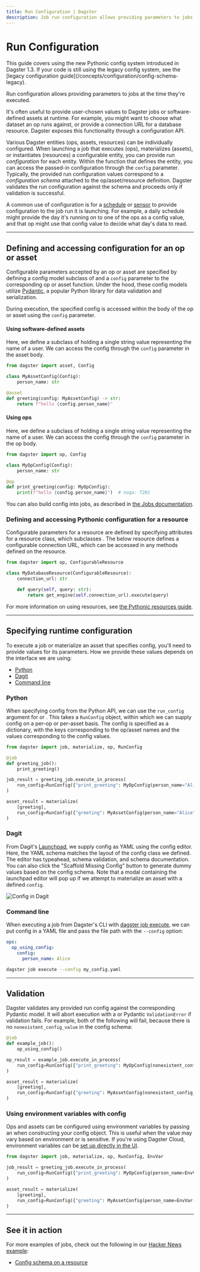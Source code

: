 ```yaml
---
title: Run Configuration | Dagster
description: Job run configuration allows providing parameters to jobs at the time they're executed.
---
```


# Run Configuration

<Note>
  This guide covers using the new Pythonic config system introduced in Dagster
  1.3. If your code is still using the legacy config system, see the [legacy
  configuration guide](/concepts/configuration/config-schema-legacy).
</Note>

Run configuration allows providing parameters to jobs at the time they're executed.

It's often useful to provide user-chosen values to Dagster jobs or software-defined assets at runtime. For example, you might want to choose what dataset an op runs against, or provide a connection URL for a database resource. Dagster exposes this functionality through a configuration API.

Various Dagster entities (ops, assets, resources) can be individually configured. When launching a job that executes (ops), materializes (assets), or instantiates (resources) a configurable entity, you can provide _run configuration_ for each entity. Within the function that defines the entity, you can access the passed-in configuration through the `config` parameter. Typically, the provided run configuration values correspond to a _configuration schema_ attached to the op/asset/resource definition. Dagster validates the run configuration against the schema and proceeds only if validation is successful.

A common use of configuration is for a [schedule](/concepts/partitions-schedules-sensors/schedules) or [sensor](/concepts/partitions-schedules-sensors/schedules) to provide configuration to the job run it is launching. For example, a daily schedule might provide the day it's running on to one of the ops as a config value, and that op might use that config value to decide what day's data to read.

---

## Defining and accessing configuration for an op or asset

Configurable parameters accepted by an op or asset are specified by defining a config model subclass of <PyObject object="Config"/> and a `config` parameter to the corresponding op or asset function. Under the hood, these config models utilize [Pydantic](https://docs.pydantic.dev/), a popular Python library for data validation and serialization.

During execution, the specified config is accessed within the body of the op or asset using the `config` parameter.

<TabGroup persistentKey="assetsorops">
<TabItem name="Using software-defined-assets">

#### Using software-defined assets

Here, we define a subclass of <PyObject object="Config"/> holding a single string value representing the name of a user. We can access the config through the `config` parameter in the asset body.

```python file=/guides/dagster/pythonic_config/pythonic_config.py startafter=start_basic_asset_config endbefore=end_basic_asset_config dedent=4
from dagster import asset, Config

class MyAssetConfig(Config):
    person_name: str

@asset
def greeting(config: MyAssetConfig) -> str:
    return f"hello {config.person_name}"
```

</TabItem>
<TabItem name="Using ops and jobs">

#### Using ops

Here, we define a subclass of <PyObject object="Config"/> holding a single string value representing the name of a user. We can access the config through the `config` parameter in the op body.

```python file=/guides/dagster/pythonic_config/pythonic_config.py startafter=start_basic_op_config endbefore=end_basic_op_config dedent=4
from dagster import op, Config

class MyOpConfig(Config):
    person_name: str

@op
def print_greeting(config: MyOpConfig):
    print(f"hello {config.person_name}")  # noqa: T201
```

</TabItem>
</TabGroup>

You can also build config into jobs, as described in [the Jobs documentation](/concepts/ops-jobs-graphs/jobs#configuring-jobs).

### Defining and accessing Pythonic configuration for a resource

Configurable parameters for a resource are defined by specifying attributes for a resource class, which subclasses <PyObject object="ConfigurableResource"/>. The below resource defines a configurable connection URL, which can be accessed in any methods defined on the resource.

```python file=/guides/dagster/pythonic_config/pythonic_config.py startafter=start_basic_resource_config endbefore=end_basic_resource_config dedent=4
from dagster import op, ConfigurableResource

class MyDatabaseResource(ConfigurableResource):
    connection_url: str

    def query(self, query: str):
        return get_engine(self.connection_url).execute(query)
```

For more information on using resources, see [the Pythonic resources guide](/guides/dagster/pythonic-resources).

---

## Specifying runtime configuration

To execute a job or materialize an asset that specifies config, you'll need to provide values for its parameters. How we provide these values depends on the interface we are using:

- [Python](#python)
- [Dagit](#dagit)
- [Command line](#command-line)

### Python

When specifying config from the Python API, we can use the `run_config` argument for <PyObject object="JobDefinition" method="execute_in_process"/> or <PyObject object="materialize"/>. This takes a `RunConfig` object, within which we can supply config on a per-op or per-asset basis. The config is specified as a dictionary, with the keys corresponding to the op/asset names and the values corresponding to the config values.

```python file=/guides/dagster/pythonic_config/pythonic_config.py startafter=start_execute_with_config endbefore=end_execute_with_config dedent=4
from dagster import job, materialize, op, RunConfig

@job
def greeting_job():
    print_greeting()

job_result = greeting_job.execute_in_process(
    run_config=RunConfig({"print_greeting": MyOpConfig(person_name="Alice")})
)

asset_result = materialize(
    [greeting],
    run_config=RunConfig({"greeting": MyAssetConfig(person_name="Alice")}),
)
```

### Dagit

From Dagit's [Launchpad](/concepts/dagit/dagit#launchpad-tab), we supply config as YAML using the config editor. Here, the YAML schema matches the layout of the config class we defined. The editor has typeahead, schema validation, and schema documentation. You can also click the "Scaffold Missing Config" button to generate dummy values based on the config schema. Note that a modal containing the launchpad editor will pop up if we attempt to materialize an asset with a defined `config`.

<Image
alt="Config in Dagit"
src="/images/concepts/config-dagit.png"
width={3808}
height={2414}
/>

### Command line

When executing a job from Dagster's CLI with [dagster job execute](/\_apidocs/cli#dagster-job-execute), we can put config in a YAML file and pass the file path with the `--config` option:

```YAML file=/concepts/configuration/good.yaml
ops:
  op_using_config:
    config:
      person_name: Alice
```

```bash
dagster job execute --config my_config.yaml
```

---

## Validation

Dagster validates any provided run config against the corresponding Pydantic model. It will abort execution with a <PyObject object="DagsterInvalidConfigError"/> or Pydantic `ValidationError` if validation fails. For example, both of the following will fail, because there is no `nonexistent_config_value` in the config schema:

```python file=/guides/dagster/pythonic_config/pythonic_config.py startafter=start_execute_with_bad_config endbefore=end_execute_with_bad_config dedent=4
@job
def example_job():
    op_using_config()

op_result = example_job.execute_in_process(
    run_config=RunConfig({"print_greeting": MyOpConfig(nonexistent_config_param=1)}),
)

asset_result = materialize(
    [greeting],
    run_config=RunConfig({"greeting": MyAssetConfig(nonexistent_config_param=1)}),
)
```

### Using environment variables with config

Ops and assets can be configured using environment variables by passing an <PyObject object="EnvVar" /> when constructing your config object. This is useful when the value may vary based on environment or is sensitive. If you're using Dagster Cloud, environment variables can be [set up directly in the UI](/dagster-cloud/developing-testing/environment-variables-and-secrets).

```python file=/guides/dagster/pythonic_config/pythonic_config.py startafter=start_execute_with_config_envvar endbefore=end_execute_with_config_envvar dedent=4
from dagster import job, materialize, op, RunConfig, EnvVar

job_result = greeting_job.execute_in_process(
    run_config=RunConfig({"print_greeting": MyOpConfig(person_name=EnvVar("PERSON_NAME"))})
)

asset_result = materialize(
    [greeting],
    run_config=RunConfig({"greeting": MyAssetConfig(person_name=EnvVar("PERSON_NAME"))}),
)
```

---

## See it in action

For more examples of jobs, check out the following in our [Hacker News example](https://github.com/dagster-io/dagster/tree/master/examples/project_fully_featured):

- [Config schema on a resource](https://github.com/dagster-io/dagster/blob/master/examples/project_fully_featured/project_fully_featured/resources/parquet_io_manager.py)
